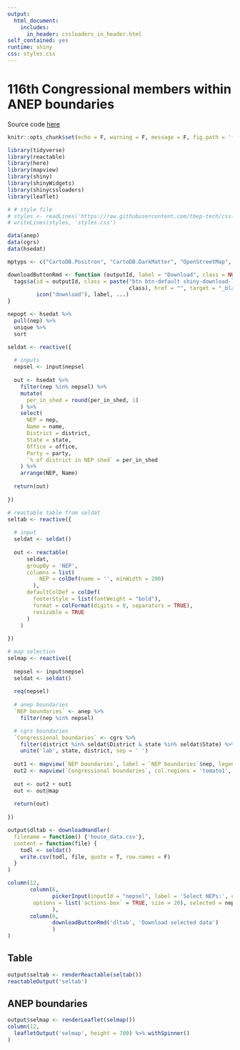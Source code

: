 ```yaml
---
output: 
  html_document:
    includes:
      in_header: cssloaders_in_header.html
self_contained: yes
runtime: shiny
css: styles.css
---
```


# 116th Congressional members within ANEP boundaries {.tabset .tabset-pills}
  
Source code [here](https://github.com/tbep-tech/anep-congressional) 

```r
knitr::opts_chunk$set(echo = F, warning = F, message = F, fig.path = 'figs/', dev.args = list(family = 'serif'), fig.path = 'figures/')

library(tidyverse)
library(reactable)
library(here)
library(mapview)
library(shiny)
library(shinyWidgets)
library(shinycssloaders)
library(leaflet)

# # style file
# styles <- readLines('https://raw.githubusercontent.com/tbep-tech/css-styling/master/styles.css')
# writeLines(styles, 'styles.css')

data(anep)
data(cgrs)
data(hsedat)

mptyps <- c("CartoDB.Positron", "CartoDB.DarkMatter", "OpenStreetMap", "Esri.WorldImagery", "OpenTopoMap")

downloadButtonRmd <- function (outputId, label = "Download", class = NULL, ...)  {
  tags$a(id = outputId, class = paste("btn btn-default shiny-download-link", 
                                      class), href = "", target = "_blank", download = NA, 
         icon("download"), label, ...)
}

nepopt <- hsedat %>% 
  pull(nep) %>% 
  unique %>% 
  sort
```

```r
seldat <- reactive({
  
  # inputs
  nepsel <- input$nepsel
  
  out <- hsedat %>% 
    filter(nep %in% nepsel) %>% 
    mutate(
      per_in_shed = round(per_in_shed, 1)
    ) %>% 
    select(
      NEP = nep,
      Name = name,
      District = district,
      State = state, 
      Office = office, 
      Party = party, 
      `% of district in NEP shed` = per_in_shed
    ) %>% 
    arrange(NEP, Name)
  
  return(out)
  
})

# reactable table from seldat
seltab <- reactive({
  
  # input
  seldat <- seldat()
  
  out <- reactable(
      seldat,
      groupBy = 'NEP',
      columns = list(
          NEP = colDef(name = '', minWidth = 200)
        ),
      defaultColDef = colDef(
        footerStyle = list(fontWeight = "bold"),
        format = colFormat(digits = 0, separators = TRUE),
        resizable = TRUE
      )
    )
  
})

# map selection
selmap <- reactive({
  
  nepsel <- input$nepsel
  seldat <- seldat()
  
  req(nepsel)
  
  # anep boundaries
  `NEP boundaries` <- anep %>% 
    filter(nep %in% nepsel)

  # cgrs boundaries
  `Congressional boundaries` <- cgrs %>% 
    filter(district %in% seldat$District & state %in% seldat$State) %>% 
    unite('lab', state, district, sep = ' ')
  
  out1 <- mapview(`NEP boundaries`, label = `NEP boundaries`$nep, legend = F, map.types = mptyps)
  out2 <- mapview(`Congressional boundaries`, col.regions = 'tomato1', label = `Congressional boundaries`$lab, legend = F, map.types = mptyps)
  
  out <- out2 + out1
  out <- out@map
  
  return(out)
  
})
```

```r
output$dltab <- downloadHandler(
  filename = function() {'house_data.csv'},
  content = function(file) {
    todl <- seldat()
    write.csv(todl, file, quote = T, row.names = F)
  }
)
```

```r
column(12, 
       column(6,
              pickerInput(inputId = "nepsel", label = 'Select NEPs:', choices = nepopt,
        options = list(`actions-box` = TRUE, size = 20), selected = nepopt, multiple = TRUE)     
              ), 
       column(6, 
              downloadButtonRmd('dltab', 'Download selected data')
              )
)
```

## Table

```r
output$seltab <- renderReactable(seltab()) 
reactableOutput('seltab')
```

## ANEP boundaries

```r
output$selmap <- renderLeaflet(selmap())
column(12, 
  leafletOutput('selmap', height = 700) %>% withSpinner()
)
```
